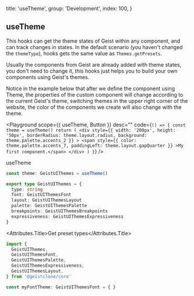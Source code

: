
  title: 'useTheme',
  group: 'Development',
  index: 100,
}

## useTheme

This hooks can get the theme states of Geist within any component, and can track changes in states.
In the default scenario (you haven't changed the `themeType`), hooks gets the same value as `Themes.getPresets`.

Usually the components from Geist are already added with theme states, you don't need to change it,
this hooks just helps you to build your own components using Geist's themes.

Notice in the example below that after we define the component using Theme,
the properties of the custom component will change according to the current Geist's theme,
switching themes in the upper right corner of the website, the color of the components we create will also change with the theme.

<Playground
  scope={{ useTheme, Button }}
  desc=""
  code={`
() => {
  const theme = useTheme()
  return (
    <div style={{
        width: '200px',
        height: '50px',
        borderRadius: theme.layout.radius,
        background: theme.palette.accents_2
      }}
    >
      <span style={{
          color: theme.palette.accents_7,
          paddingLeft: theme.layout.gapQuarter
        }}
      >My first component.</span>
    </div>
  )
}
`}
/>

<Attributes edit="/pages/en-us/hooks/use-theme.mdx">
<Attributes.Title>useTheme</Attributes.Title>

```ts
const theme: GeistUIThemes = useTheme()

export type GeistUIThemes = {
  type: string
  font: GeistUIThemesFont
  layout: GeistUIThemesLayout
  palette: GeistUIThemesPalette
  breakpoints: GeistUIThemesBreakpoints
  expressiveness: GeistUIThemesExpressiveness
}
```

<Attributes.Title>Get preset types</Attributes.Title>

```ts
import {
  GeistUIThemes,
  GeistUIThemesFont,
  GeistUIThemesPalette,
  GeistUIThemesExpressiveness,
  GeistUIThemesLayout,
} from '@geistclone/core'

const myFontTheme: GeistUIThemesFont = { }
```

</Attributes>


